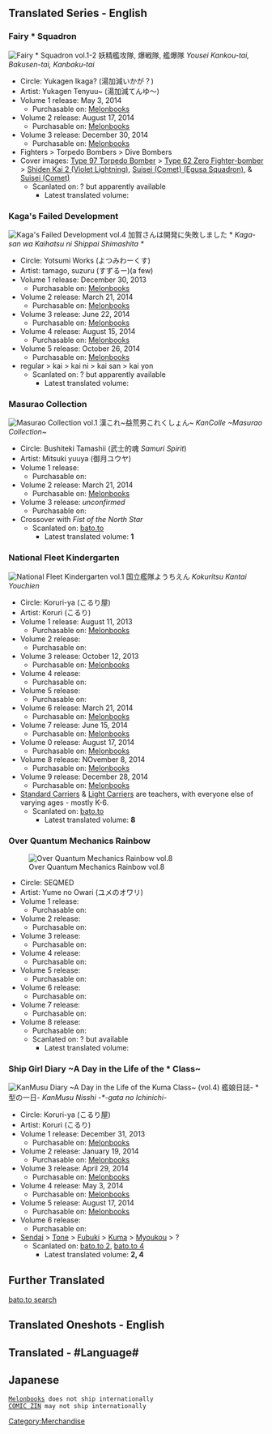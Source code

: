 {{Under Construction
|Page Adopted =
}}
<!-- PG to PG-17 only, though unsure if this section is appropriate -->


==Translated Series - English==

===Fairy * Squadron===
[[File:Fairy_squadron.jpg|thumb|right|Fairy * Squadron vol.1-2]]
妖精艦攻隊, 爆戦隊, 艦爆隊 ''Yousei Kankou-tai, Bakusen-tai, Kanbaku-tai''
* Circle: Yukagen Ikaga? (湯加減いかが？)
* Artist: Yukagen Tenyuu~ (湯加減てんゆ～)
* Volume 1 release: May 3, 2014
** Purchasable on: [https://www.melonbooks.co.jp/detail/detail.php?product_id=24457 Melonbooks]
* Volume 2 release: August 17, 2014
** Purchasable on: [https://www.melonbooks.co.jp/detail/detail.php?product_id=26389 Melonbooks]
* Volume 3 release: December 30, 2014
** Purchasable on: [https://www.melonbooks.co.jp/detail/detail.php?product_id=112671 Melonbooks]
* Fighters > Torpedo Bombers > Dive Bombers
* Cover images: [[Type 97 Torpedo Bomber]] > [[Type 62 Zero Fighter-bomber]] > [[Shiden Kai 2 (Violet Lightning)]], [[Suisei (Comet) (Egusa Squadron)]], & [[Suisei (Comet)]]
** Scanlated on: ? but apparently available
*** Latest translated volume: ''' '''
{{clear}}


===Kaga's Failed Development===
[[File:Kaga_fail.png|thumb|right|Kaga's Failed Development vol.4]]
加賀さんは開発に失敗しました * ''Kaga-san wa Kaihatsu ni Shippai Shimashita *''
* Circle: Yotsumi Works (よつみわーくす)
* Artist: tamago, suzuru (すずるー)(a few)
* Volume 1 release: December 30, 2013
** Purchasable on: [https://www.melonbooks.co.jp/detail/detail.php?product_id=19939 Melonbooks]
* Volume 2 release: March 21, 2014
** Purchasable on: [https://www.melonbooks.co.jp/detail/detail.php?product_id=23823 Melonbooks]
* Volume 3 release: June 22, 2014
** Purchasable on: [https://www.melonbooks.co.jp/detail/detail.php?product_id=25395 Melonbooks]
* Volume 4 release: August 15, 2014
** Purchasable on: [https://www.melonbooks.co.jp/detail/detail.php?product_id=26084 Melonbooks]
* Volume 5 release: October 26, 2014
** Purchasable on: [https://www.melonbooks.co.jp/detail/detail.php?product_id=70719 Melonbooks]
* regular > kai > kai ni > kai san > kai yon
** Scanlated on: ? but apparently available
*** Latest translated volume: ''' '''
{{clear}}


===Masurao Collection===
[[File:Mancolle2.jpg|thumb|right|Masurao Collection vol.1]]
漢これ~益荒男これくしょん~ ''KanColle ~Masurao Collection~''
* Circle: Bushiteki Tamashii (武士的魂 ''Samuri Spirit'')
* Artist: Mitsuki yuuya (御月ユウヤ)
* Volume 1 release: 
** Purchasable on:
* Volume 2 release: March 21, 2014
** Purchasable on: [https://www.melonbooks.co.jp/detail/detail.php?product_id=23915 Melonbooks]
* Volume 3 release: ''unconfirmed''
** Purchasable on:
* Crossover with ''Fist of the North Star''
** Scanlated on: [http://bato.to/comic/_/kantai-collection-kancolle-masurao-collection-doujinshi-r12342 bato.to]
*** Latest translated volume: '''1'''
{{clear}}


===National Fleet Kindergarten===
[[File:Nationalfleetkinder.jpg|thumb|right|National Fleet Kindergarten vol.1]]
国立艦隊ようちえん ''Kokuritsu Kantai Youchien''
* Circle: Koruri-ya (こるり屋)
* Artist: Koruri (こるり)
* Volume 1 release: August 11, 2013
** Purchasable on: [https://www.melonbooks.co.jp/detail/detail.php?product_id=17789 Melonbooks]
* Volume 2 release: 
** Purchasable on:
* Volume 3 release: October 12, 2013
** Purchasable on: [https://www.melonbooks.co.jp/detail/detail.php?product_id=19545 Melonbooks]
* Volume 4 release: 
** Purchasable on:
* Volume 5 release: 
** Purchasable on:
* Volume 6 release: March 21, 2014
** Purchasable on: [https://www.melonbooks.co.jp/detail/detail.php?product_id=23909 Melonbooks]
* Volume 7 release: June 15, 2014
** Purchasable on: [https://www.melonbooks.co.jp/detail/detail.php?product_id=25562 Melonbooks]
* Volume 0 release: August 17, 2014
** Purchasable on: [https://www.melonbooks.co.jp/detail/detail.php?product_id=26158 Melonbooks]
* Volume 8 release: NOvember 8, 2014
** Purchasable on: [https://www.melonbooks.co.jp/detail/detail.php?product_id=108744 Melonbooks]
* Volume 9 release: December 28, 2014
** Purchasable on: [https://www.melonbooks.co.jp/detail/detail.php?product_id=112716 Melonbooks]
* [[:Category:Standard_Carriers|Standard Carriers]] & [[:Category:Light_Carriers|Light Carriers]] are teachers, with everyone else of varying ages - mostly K-6.
** Scanlated on: [https://bato.to/comic/_/comics/kantai-collection-kancolle-kokuritsu-kantai-youchien-doujinshi-r10855 bato.to]
*** Latest translated volume: '''8'''
{{clear}}


===Over Quantum Mechanics Rainbow===
[[File:OverQMR.jpg|thumb|right|Over Quantum Mechanics Rainbow vol.8]]
* Circle: SEQMED
* Artist: Yume no Owari (ユメのオワリ)
* Volume 1 release: 
** Purchasable on:
* Volume 2 release: 
** Purchasable on:
* Volume 3 release: 
** Purchasable on:
* Volume 4 release: 
** Purchasable on:
* Volume 5 release: 
** Purchasable on:
* Volume 6 release: 
** Purchasable on:
* Volume 7 release: 
** Purchasable on:
* Volume 8 release: 
** Purchasable on:
** Scanlated on: ? but available
*** Latest translated volume: ''' '''
{{clear}}


===Ship Girl Diary ~A Day in the Life of the * Class~===
[[File:Shipgirldiary.jpg|thumb|right|KanMusu Diary ~A Day in the Life of the Kuma Class~ (vol.4)]]
艦娘日誌- * 型の一日- ''KanMusu Nisshi -*-gata no Ichinichi-''
* Circle: Koruri-ya (こるり屋)
* Artist: Koruri (こるり)
* Volume 1 release: December 31, 2013
** Purchasable on: [https://www.melonbooks.co.jp/detail/detail.php?product_id=23342 Melonbooks]
* Volume 2 release: January 19, 2014
** Purchasable on: [https://www.melonbooks.co.jp/detail/detail.php?product_id=23453 Melonbooks]
* Volume 3 release: April 29, 2014
** Purchasable on: [https://www.melonbooks.co.jp/detail/detail.php?product_id=24477 Melonbooks]
* Volume 4 release: May 3, 2014
** Purchasable on: [https://www.melonbooks.co.jp/detail/detail.php?product_id=24850 Melonbooks]
* Volume 5 release: August 17, 2014
** Purchasable on: [https://www.melonbooks.co.jp/detail/detail.php?product_id=29295 Melonbooks]
* Volume 6 release: 
** Purchasable on:
* [[:Category:Sendai_Class|Sendai]] > [[:Category:Tone_Class|Tone]] > [[:Category:Fubuki_Class|Fubuki]] > [[:Category:Kuma_Class|Kuma]] > [[:Category:Myōkō_Class|Myoukou]] > ?
** Scanlated on: [http://bato.to/comic/_/kantai-collection-kancolle-kantai-nisshi-tone-kata-no-ichinichi-doujinshi-r12832 bato.to 2], [http://bato.to/comic/_/kantai-collection-kancolle-kantai-nisshi-kuma-kata-no-ichinichi-doujinshi-r12291 bato.to 4]
*** Latest translated volume: '''2, 4'''
{{clear}}




==Further Translated==
[https://bato.to/search?name=Kantai%20Collection bato.to search]
{{clear}}




==Translated Oneshots - English==

{{clear}}




==Translated - #Language#==

{{clear}}




==Japanese==

{{clear}}




 [https://www.melonbooks.co.jp Melonbooks] does not ship internationally
 [http://shop.comiczin.jp/ COMIC ZIN] may not ship internationally
[[Category:Merchandise]]